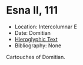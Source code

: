 # Esna II, 111 {-}

- Location: Intercolumnar E
- Date: Domitian
- [Hieroglyphic Text](https://www.ifao.egnet.net/uploads/publications/enligne/Temples-Esna002.pdf#page=284){target="_blank"}
- Bibliography: None

Cartouches of Domitian.